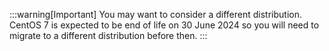 :::warning[Important]
You may want to consider a different distribution. CentOS 7 is expected to be end of life on 30 June 2024 so you will need to migrate to a different distribution before then.
:::